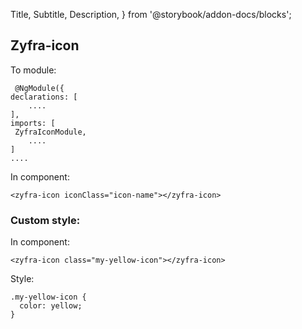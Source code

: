 

  Title,
  Subtitle,
  Description,
} from '@storybook/addon-docs/blocks';

<style>{`
    .innerZoomElementWrapper > * {
        display: block!important;
    }
    .sbdocs-subtitle {
        border-bottom: 1px solid rgba(0, 0, 0, .1)!important;
        margin-bottom: 10px;
        margin-top: 10px;
    }

    .sbdocs-p {
        margin:0;
    }

    .css-tmvzag {
        margin: 10px 0 25px
    }

`}</style>

## Zyfra-icon

To module:
<Preview>


     @NgModule({
    declarations: [
        ....
    ],
    imports: [
     ZyfraIconModule,
        ....
    ]
    ....

</Preview>

In component:

```
<zyfra-icon iconClass="icon-name"></zyfra-icon>
```

### Custom style:

In component:

```
<zyfra-icon class="my-yellow-icon"></zyfra-icon>
```
Style: 

```
.my-yellow-icon {
  color: yellow;
}
```